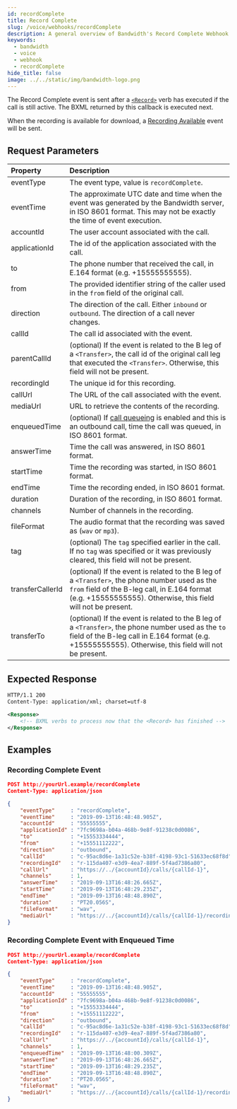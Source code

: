 ```yaml
---
id: recordComplete
title: Record Complete
slug: /voice/webhooks/recordComplete
description: A general overview of Bandwidth's Record Complete Webhook
keywords:
  - bandwidth
  - voice
  - webhook
  - recordComplete
hide_title: false
image: ../../static/img/bandwidth-logo.png
---
```



The Record Complete event is sent after a [`<Record>`](/docs/voice/bxml/record) verb has executed if the call is still active. The BXML returned by this callback is executed next.

When the recording is available for download, a [Recording Available](/docs/voice/webhooks/recordingAvailable) event will be sent.

## Request Parameters

| Property          | Description |
|:------------------|:------------|
| eventType         | The event type, value is `recordComplete`. |
| eventTime         | The approximate UTC date and time when the event was generated by the Bandwidth server, in ISO 8601 format. This may not be exactly the time of event execution. |
| accountId         | The user account associated with the call. |
| applicationId     | The id of the application associated with the call. |
| to                | The phone number that received the call, in E.164 format (e.g. +15555555555). |
| from              | The provided identifier string of the caller used in the `from` field of the original call. |
| direction         | The direction of the call. Either `inbound` or `outbound`. The direction of a call never changes. |
| callId            | The call id associated with the event. |
| parentCallId      | (optional) If the event is related to the B leg of a `<Transfer>`, the call id of the original call leg that executed the `<Transfer>`. Otherwise, this field will not be present. |
| recordingId       | The unique id for this recording. |
| callUrl           | The URL of the call associated with the event. |
| mediaUrl          | URL to retrieve the contents of the recording. |
| enqueuedTime      | (optional) If [call queueing](/apis/voice#operation/createCall) is enabled and this is an outbound call, time the call was queued, in ISO 8601 format. |
| answerTime        | Time the call was answered, in ISO 8601 format. |
| startTime         | Time the recording was started, in ISO 8601 format. |
| endTime           | Time the recording ended, in ISO 8601 format. |
| duration          | Duration of the recording, in ISO 8601 format. |
| channels          | Number of channels in the recording. |
| fileFormat        | The audio format that the recording was saved as (`wav` or `mp3`). |
| tag               | (optional) The `tag` specified earlier in the call. If no `tag` was specified or it was previously cleared, this field will not be present. |
| transferCallerId  | (optional) If the event is related to the B leg of a `<Transfer>`, the phone number used as the `from` field of the B-leg call, in E.164 format (e.g. +15555555555). Otherwise, this field will not be present. |
| transferTo        | (optional) If the event is related to the B leg of a `<Transfer>`, the phone number used as the `to` field of the B-leg call in E.164 format (e.g. +15555555555). Otherwise, this field will not be present. |

## Expected Response

```xml
HTTP/1.1 200
Content-Type: application/xml; charset=utf-8

<Response>
    <!-- BXML verbs to process now that the <Record> has finished -->
</Response>
```

## Examples

### Recording Complete Event

```json
POST http://yourUrl.example/recordComplete
Content-Type: application/json

{
	"eventType"     : "recordComplete",
	"eventTime"     : "2019-09-13T16:48:48.905Z",
	"accountId"     : "55555555",
	"applicationId" : "7fc9698a-b04a-468b-9e8f-91238c0d0086",
	"to"            : "+15553334444",
	"from"          : "+15551112222",
	"direction"     : "outbound",
	"callId"        : "c-95ac8d6e-1a31c52e-b38f-4198-93c1-51633ec68f8d",
	"recordingId"   : "r-115da407-e3d9-4ea7-889f-5f4ad7386a80",
	"callUrl"       : "https://../{accountId}/calls/{callId-1}",
	"channels"      : 1,
	"answerTime"    : "2019-09-13T16:48:26.665Z",
	"startTime"     : "2019-09-13T16:48:29.235Z",
	"endTime"       : "2019-09-13T16:48:48.890Z",
	"duration"      : "PT20.056S",
	"fileFormat"    : "wav",
	"mediaUrl"      : "https://../{accountId}/calls/{callId-1}/recordings/{recordingId}/media"
}
```

### Recording Complete Event with Enqueued Time

```json
POST http://yourUrl.example/recordComplete
Content-Type: application/json

{
	"eventType"     : "recordComplete",
	"eventTime"     : "2019-09-13T16:48:48.905Z",
	"accountId"     : "55555555",
	"applicationId" : "7fc9698a-b04a-468b-9e8f-91238c0d0086",
	"to"            : "+15553334444",
	"from"          : "+15551112222",
	"direction"     : "outbound",
	"callId"        : "c-95ac8d6e-1a31c52e-b38f-4198-93c1-51633ec68f8d",
	"recordingId"   : "r-115da407-e3d9-4ea7-889f-5f4ad7386a80",
	"callUrl"       : "https://../{accountId}/calls/{callId-1}",
	"channels"      : 1,
	"enqueuedTime"  : "2019-09-13T16:48:00.309Z",
	"answerTime"    : "2019-09-13T16:48:26.665Z",
	"startTime"     : "2019-09-13T16:48:29.235Z",
	"endTime"       : "2019-09-13T16:48:48.890Z",
	"duration"      : "PT20.056S",
	"fileFormat"    : "wav",
	"mediaUrl"      : "https://../{accountId}/calls/{callId-1}/recordings/{recordingId}/media"
}
```